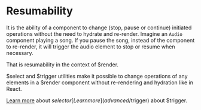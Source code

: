 # Resumability

It is the ability of a component to change (stop, pause or continue) initiated operations without the need to hydrate and re-render. Imagine an `Audio` component playing a song. If you pause the song, instead of the component to re-render, it will trigger the audio element to stop or resume when necessary.

That is resumability in the context of $render. 

$select and $trigger utilities make it possible to change operations of any elements in a $render component without re-rendering and hydration like in React.

[Learn more](advanced/$select) about $select or [Learn more](advanced/$trigger) about $trigger.

